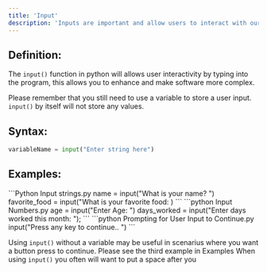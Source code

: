 ```yaml
---
title: 'Input'
description: 'Inputs are important and allow users to interact with our software.'
---
```


## Definition:
The `input()` function in python will allows user interactivity by typing into the program, this allows you to enhance and make software more complex.

<Warning>Please remember that you still need to use a variable to store a user input. `input()` by itself will not store any values.</Warning>

## Syntax:


```python
variableName = input("Enter string here")
```

## Examples:
<CodeGroup>
```Python Input strings.py
name = input("What is your name? ")
favorite_food = input("What is your favorite food: )
```
```python Input Numbers.py
age = input("Enter Age: ")
days_worked = input("Enter days worked this month: ");
```
```python Prompting for User Input to Continue.py
input("Press any key to continue.. ")
```
</CodeGroup>

<Tip>Using `input()` without a variable may be useful in scenarius where you want a button press to continue. Please see the third example in Examples</Tip>
<Tip>When using `input()` you often will want to put a space after you </Tip>
